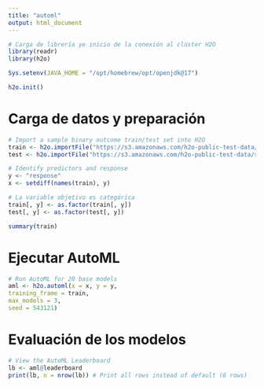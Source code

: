 ```yaml
---
title: "automl"
output: html_document
---
```


```r
# Carga de librería ye inicio de la conexión al clúster H2O
library(readr)
library(h2o)

Sys.setenv(JAVA_HOME = "/opt/homebrew/opt/openjdk@17")

h2o.init()
```

# Carga de datos y preparación
```r
# Import a sample binary outcome train/test set into H2O
train <- h2o.importFile("https://s3.amazonaws.com/h2o-public-test-data/smalldata/higgs/higgs_train_10k.csv")
test <- h2o.importFile("https://s3.amazonaws.com/h2o-public-test-data/smalldata/higgs/higgs_test_5k.csv")
```


```r
# Identify predictors and response
y <- "response"
x <- setdiff(names(train), y)
```

```r
# La variable objetivo es categórica
train[, y] <- as.factor(train[, y])
test[, y] <- as.factor(test[, y])
```

```r
summary(train)
```

# Ejecutar AutoML

```r
# Run AutoML for 20 base models
aml <- h2o.automl(x = x, y = y,
training_frame = train,
max_models = 3,
seed = 543121)
```


# Evaluación de los modelos

```r
# View the AutoML Leaderboard
lb <- aml@leaderboard
print(lb, n = nrow(lb)) # Print all rows instead of default (6 rows)
```


